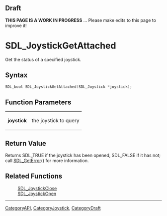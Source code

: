 
== Draft ==

'''THIS PAGE IS A WORK IN PROGRESS''' ... Please make edits to this page to improve it!
= SDL_JoystickGetAttached =

Get the status of a specified joystick.

== Syntax ==

<syntaxhighlight lang='c'>
SDL_bool SDL_JoystickGetAttached(SDL_Joystick *joystick);
</syntaxhighlight>

== Function Parameters ==

{|
|'''joystick'''
|the joystick to query
|}

== Return Value ==

Returns SDL_TRUE if the joystick has been opened, SDL_FALSE if it has not;
call [[SDL_GetError]]() for more information.



== Related Functions ==

:[[SDL_JoystickClose]]
:[[SDL_JoystickOpen]]

----
[[CategoryAPI]], [[CategoryJoystick]], [[CategoryDraft]]


